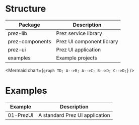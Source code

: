 
<Meta title="Introduction/Overview" />


# Structure

| Package | Description                        |
|-----------|----------------------------------|
| prez-lib    | Prez service library   |
| prez-components     | Prez UI component library |
| prez-ui      | Prez UI application  |
| examples      | Example projects |

<Mermaid chart={`graph TD; A-->B; A-->C; B-->D; C-->D;`} />

# Examples

| Example          | Description                    |
| ------------------ | -------------------------------- |
|01-PrezUI         | A standard Prez UI application

